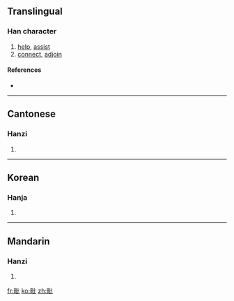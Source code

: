 {{also|毘}}
==Translingual==

===Han character===
{{Han char|rn=81|rad=比|as=05|sn=9|four=6101<sub>0</sub>|canj=田心心 (WPP)}}

# [[help]], [[assist]]
# [[connect]], [[adjoin]]

====References====
* {{Han ref|kx=0591.060|dkj=16752|dj=0983.070|hdz=21417.080|uh=6BD7|ud=27607|bh=AC73|bd=44147}}

----

==Cantonese==

===Hanzi===
{{yue-hanzi|jyut=|y=pei4}}

# {{defn|Cantonese|sort=比05}}

----

==Korean==

===Hanja===
{{ko-hanja|hangeul=비|eumhun=|rv=bi|mr=pi|y=pi}}

# {{defn|Korean|sort=比05}}

----

==Mandarin==

===Hanzi===
{{cmn-hanzi|pin=[[pí]] ([[pi2]])|wg=p'i<sup>2</sup>}}

# {{defn|Mandarin|sort=比05}}

[[fr:毗]]
[[ko:毗]]
[[zh:毗]]